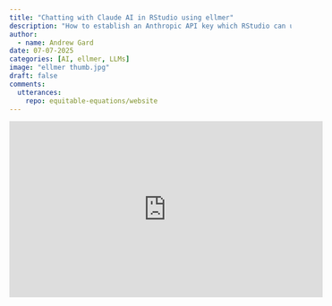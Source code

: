 ```yaml
---
title: "Chatting with Claude AI in RStudio using ellmer"
description: "How to establish an Anthropic API key which RStudio can use to communicate with Claude, generally considered to be the best large language model for R."
author:
  - name: Andrew Gard
date: 07-07-2025
categories: [AI, ellmer, LLMs] 
image: "ellmer thumb.jpg"
draft: false 
comments:
  utterances:
    repo: equitable-equations/website
---
```


<iframe width="560" height="315" src="https://www.youtube.com/embed/v1hYiuh0Q74?si=QXl2wQk5I_Hk4O3Z" title="YouTube video player" frameborder="0" allow="accelerometer; autoplay; clipboard-write; encrypted-media; gyroscope; picture-in-picture; web-share" referrerpolicy="strict-origin-when-cross-origin" allowfullscreen></iframe>